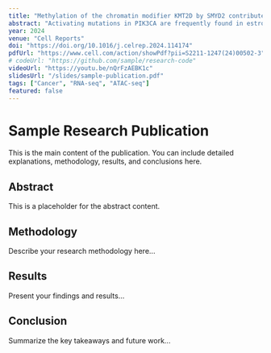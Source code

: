 ```yaml
---
title: "Methylation of the chromatin modifier KMT2D by SMYD2 contributes to therapeutic response in hormone-dependent breast cancer"
abstract: "Activating mutations in PIK3CA are frequently found in estrogen-receptor-positive (ER+) breast cancer, and the combination of the phosphatidylinositol 3-kinase (PI3K) inhibitor alpelisib with anti-ER inhibitors is approved for therapy. We have previously demonstrated that the PI3K pathway regulates ER activity through phosphorylation of the chromatin modifier KMT2D. Here, we discovered a methylation site on KMT2D, at K1330 directly adjacent to S1331, catalyzed by the lysine methyltransferase SMYD2. SMYD2 loss attenuates alpelisib-induced KMT2D chromatin binding and alpelisib-mediated changes in gene expression, including ER-dependent transcription. Knockdown or pharmacological inhibition of SMYD2 sensitizes breast cancer cells, patient-derived organoids, and tumors to PI3K/AKT inhibition and endocrine therapy in part through KMT2D K1330 methylation. Together, our findings uncover a regulatory crosstalk between post-translational modifications that fine-tunes KMT2D function at the chromatin. This provides a rationale for the use of SMYD2 inhibitors in combination with PI3Kα/AKT inhibitors in the treatment of ER+/PIK3CA mutant breast cancer."
year: 2024
venue: "Cell Reports"
doi: "https://doi.org/10.1016/j.celrep.2024.114174"
pdfUrl: "https://www.cell.com/action/showPdf?pii=S2211-1247(24)00502-3"
# codeUrl: "https://github.com/sample/research-code"
videoUrl: "https://youtu.be/nQrFzAEBK1c"
slidesUrl: "/slides/sample-publication.pdf"
tags: ["Cancer", "RNA-seq", "ATAC-seq"]
featured: false
---
```


# Sample Research Publication

This is the main content of the publication. You can include detailed explanations, methodology, results, and conclusions here.

## Abstract

This is a placeholder for the abstract content.

## Methodology

Describe your research methodology here...

## Results

Present your findings and results...

## Conclusion

Summarize the key takeaways and future work...